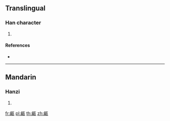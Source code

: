 {{character info/new}}
==Translingual==

===Han character===
{{Han char|rn=98|rad=瓦|as=09|sn=14|four=71237|canj=HBMVN,IBMVN|ids=⿰扁瓦}}

# {{defn|Han|sort=瓦09}}

====References====
* {{Han ref|kx=0750.150|dkj=21550|dj=1158.300|hdz=21429.040|uh=7502|ud=29954|bh=E2D6|bd=58070}}

----

==Mandarin==

===Hanzi===
{{cmn-hanzi|pin=[[biān]] ([[bian1]])|wg=pien<sup>1</sup>}}

# {{defn|lang=cmn|sort=瓦09}}

[[fr:甂]]
[[pl:甂]]
[[th:甂]]
[[zh:甂]]